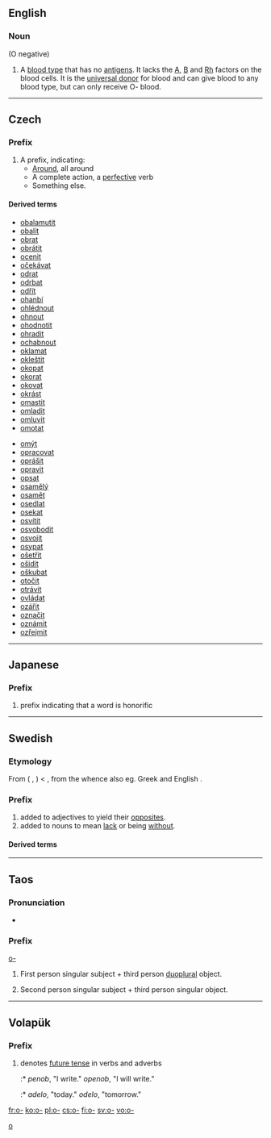 {{also|о-|Appendix:Variations of "o"}}
==English==

===Noun===
{{en-noun}}  (O negative)

# A [[blood type]] that has no [[antigen]]s.  It lacks the [[A]], [[B]] and [[Rh]] factors on the blood cells. It is the [[universal donor]] for blood and can give blood to any blood type, but can only receive O- blood.

----

==Czech==

===Prefix===
{{cs-pref}}

# A prefix, indicating:
#* [[Around]], all around
#* A complete action, a [[perfective]] verb
#* Something else.

====Derived terms====
{{der-top}}
* [[obalamutit]]
* [[obalit]]
* [[obrat]]
* [[obrátit]]
* [[ocenit]]
* [[očekávat]]
* [[odrat]]
* [[odrbat]]
* [[odřít]]
* [[ohanbí]]
* [[ohlédnout]]
* [[ohnout]]
* [[ohodnotit]]
* [[ohradit]]
* [[ochabnout]]
* [[oklamat]]
* [[okleštit]]
* [[okopat]]
* [[okorat]]
* [[okovat]]
* [[okrást]]
* [[omastit]]
* [[omladit]]
* [[omluvit]]
* [[omotat]]
{{der-mid}}
* [[omýt]]
* [[opracovat]]
* [[oprášit]]
* [[opravit]]
* [[opsat]]
* [[osamělý]]
* [[osamět]]
* [[osedlat]]
* [[osekat]]
* [[osvítit]]
* [[osvobodit]]
* [[osvojit]]
* [[osypat]]
* [[ošetřit]]
* [[ošidit]]
* [[oškubat]]
* [[otočit]]
* [[otrávit]]
* [[ovládat]]
* [[ozářit]]
* [[označit]]
* [[oznámit]]
* [[ozřejmit]]
{{der-bottom}}

----

==Japanese==

===Prefix===
{{ja-pos|r|prefix|hira=お|kanji=御}}

# prefix indicating that a word is honorific

----

==Swedish==

===Etymology===
From {{etyl|gmq-osw|sv}} {{term|ō-|lang=gmq-osw}} ({{etyl|non|sv}} {{term|ú-|lang=non}}, {{term|ó-|lang=non}}) < {{proto|Germanic|un-|lang=sv}}, from the {{proto|Indo-European|title=[[Proto-Indo-European]] negative prefix|lang=sv|n&#x0325;-}} whence also eg. Greek {{term|α-|tr=a-|lang=el}} and English {{term|un-|lang=en}}.

===Prefix===
{{head|sv|prefix}}

# added to adjectives to yield their [[opposite]]s.
# added to nouns to mean [[lack]] or being [[without]].

====Derived terms====
{{prefixsee|sv}}

----

==Taos==

===Pronunciation===
* {{IPA|/ʔɑ/|lang=twf}}

===Prefix===
[[o-]]

# {{transitive}} First person singular subject + third person [[duoplural]] object.
# {{transitive}} Second person singular subject + third person singular object.

[[Category:Taos prefixes|o]]

----

==Volapük==

===Prefix===
{{head|vo|prefix}}

# denotes [[future_tense|future tense]] in verbs and adverbs
#:* ''penob'', "I write." ''openob'', "I will write."
#:* ''adelo'', "today." ''odelo'', "tomorrow."

[[fr:o-]]
[[ko:o-]]
[[pl:o-]]
[[cs:o-]]
[[fi:o-]]
[[sv:o-]]
[[vo:o-]]